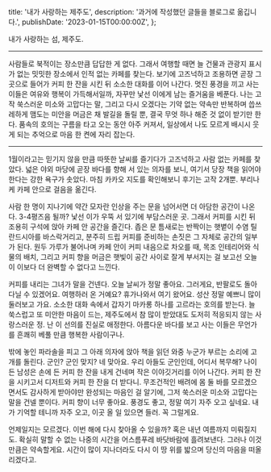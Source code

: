   title: '내가 사랑하는 제주도',
  description: '과거에 작성했던 글들을 블로그로 옮깁니다.',
  publishDate: '2023-01-15T00:00:00Z',
};

내가 사랑하는 섬, 제주도.

---

사람들로 북적이는 장소만큼 답답한 게 없다. 그래서 여행할 때면 늘 건물과 관광지 표시가 없는 밋밋한 장소에서 인적 없는 카페를 찾는다. 보기에 고즈넉하고 조용하면 곧장 그곳으로 들어가 커피 한 잔을 시킨 뒤 소소한 대화를 이어 나간다. 멋진 풍경을 끼고 사는 이들은 여유와 행복이 가득해서일까, 자꾸만 낯선 이에게 남는 즐거움을 베푼다. 나는 고작 쑥스러운 미소와 고맙다는 말, 그리고 다시 오겠다는 기약 없는 약속만 반복하며 씁쓰레하게 맴도는 미안을 머금은 채 발길을 돌릴 뿐, 결국 무엇 하나 해준 것 없이 받기만 한다. 품속의 호의는 구름을 타고 오는 동안 아주 커져서, 일상에서 나도 모르게 배시시 웃게 되는 추억으로 마음 한 켠에 자리 잡는다.

---

1월이라고는 믿기지 않을 만큼 따뜻한 날씨를 즐기다가 고즈넉하고 사람 없는 카페를 찾았다. 넓은 야외 마당에 곧장 바다를 향해 서 있는 의자를 보니, 여기서 당장 책을 읽어야 한다는 강한 욕구가 솟았다. 마침 카카오 지도를 확인해보니 후기는 고작 2개뿐. 부리나케 카페 안으로 걸음을 옮긴다.

사람 한 명이 지나기에 약간 모자란 인상을 주는 문을 넘어서면 더 아담한 공간이 나온다. 3-4평즈음 될까? 낯선 이가 우뚝 서 있기에 부담스러운 곳. 그래서 커피를 시킨 뒤 조용히 구석에 앉아 카페 안 공간을 즐긴다. 좁은 문 틈새로는 반짝이는 햇볕이 수염 틸란드시아를 바스락거리고, 분주히 드립 커피를 준비하는 손짓은 그 자체로 공간의 일부가 된다. 원두 가루가 불어나며 카페 안이 커피 내음으로 차오를 때, 목조 인테리어와 식물의 배치, 그리고 커피 향을 머금은 햇빛이 공간 사이로 잘게 부서지는 걸 보고선 오늘이 이보다 더 완벽할 수 없다고 느낀다.

커피를 내리는 그녀가 말을 건넨다. 오늘 날씨가 정말 좋아요. 그러게요, 반팔로도 돌아다닐 수 있겠어요. 여행하러 온 거예요? 휴가나와서 여기 왔어요. 성산 정말 예쁘니 많이 둘러보고 가요. 소소한 대화 속에서 갑자기 마카롱 하나를 고르라는 호의를 받는다. 늘 쑥스럽고 또 미안한 마음이 드는, 제주도에서 참 많이 받았대도 도저히 적응되지 않는 사랑스러운 정. 난 이 선의를 진실로 애정한다. 아름다운 바다를 보고 사는 이들은 무언가를 흔쾌히 베풀 만큼 행복한 사람이구나.

밖에 놓인 파라솔을 피고 그 아래 의자에 앉아 책을 읽던 와중 누군가 부르는 소리에 고개를 돌린다. 군인? 군인 맞지? 네 맞아요. 우리 아들도 군인인데, 어디서 복무해? 나이 든 남성은 손에 든 커피 한 잔을 내게 건네며 작은 이야깃거리를 이어 나간다. 커피 한 잔을 시키고서 디저트와 커피 한 잔을 더 받다니. 무조건적인 배려에 몸 둘 바를 모르겠으면서도 감사하게 받아야만 완성되는 마음인 걸 알기에, 그저 쑥스러운 미소와 고맙다는 말을 건넬 뿐이다. 커피 향이 너무 좋아요. 풍경도 좋고, 정말 여기 자주 오고 싶네요. 내가 기억할 테니까 자주 오고, 이곳 올 일 있으면 들러. 꼭 그럴게요.

언제일지는 모르겠다. 이번 해에 다시 찾아올 수 있을까? 혹은 내년 여름까지 미뤄질지도. 확실히 말할 수 없는 나중의 시간을 어스름푸레 바닷바람에 흘려보낸다. 그러나 이것만큼은 약속할게요. 시간이 많이 지나더라도 다시 이 땅 위를 밟으며 당신의 마음을 떠올리겠다고.
